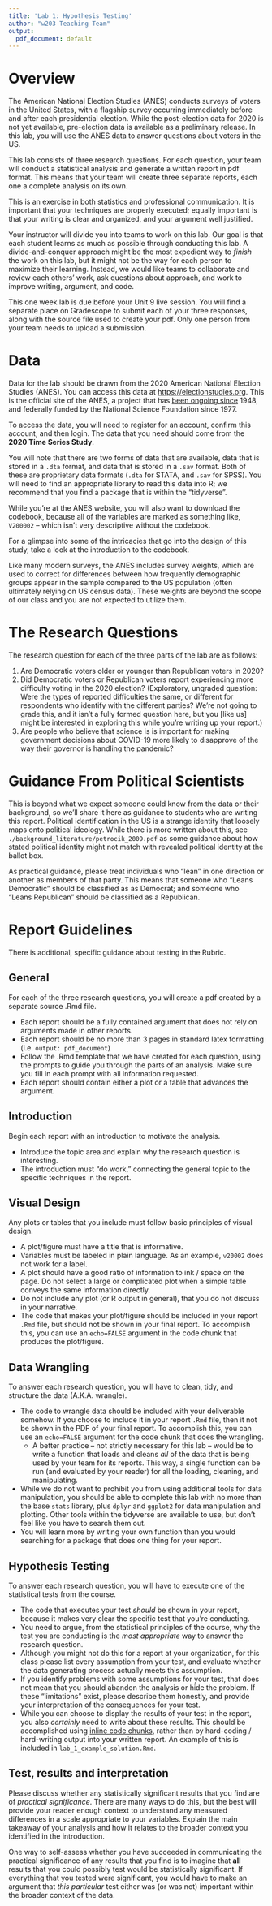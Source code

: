 ```yaml
---
title: 'Lab 1: Hypothesis Testing'
author: "w203 Teaching Team"
output:
  pdf_document: default
---
```


# Overview

The American National Election Studies (ANES) conducts surveys of voters in the United States, with a flagship survey occurring immediately before and after each presidential election.  While the post-election data for 2020 is not yet available, pre-election data is available as a preliminary release.  In this lab, you will use the ANES data to answer questions about voters in the US.

This lab consists of three research questions.  For each question, your team will conduct a statistical analysis and generate a written report in pdf format.  This means that your team will create three separate reports, each one a complete analysis on its own.

This is an exercise in both statistics and professional communication.  It is important that your techniques are properly executed; equally important is that your writing is clear and organized, and your argument well justified. 

Your instructor will divide you into teams to work on this lab. Our goal is that each student learns as much as possible through conducting this lab. A divide-and-conquer approach might be the most expedient way to *finish* the work on this lab, but it might not be the way for each person to maximize their learning. Instead, we would like teams to collaborate and review each others' work, ask questions about approach, and work to improve writing, argument, and code. 

This one week lab is due before your Unit 9 live session.  You will find a separate place on Gradescope to submit each of your three responses, along with the source file used to create your pdf.  Only one person from your team needs to upload a submission.

# Data 

Data for the lab should be drawn from the 2020 American National Election Studies (ANES). You can access this data at [https://electionstudies.org](https://electionstudies.org). This is the official site of the ANES, a project that has [been ongoing since](https://en.wikipedia.org/wiki/American_National_Election_Studies) 1948, and federally funded by the National Science Foundation since 1977. 

To access the data, you will need to register for an account, confirm this account, and then login. The data that you need should come from the **2020 Time Series Study**.

You will note that there are two forms of data that are available, data that is stored in a `.dta` format, and data that is stored in a `.sav` format. Both of these are proprietary data formats (`.dta` for STATA, and `.sav` for SPSS). You will need to find an appropriate library to read this data into R; we recommend that you find a package that is within the "tidyverse". 

While you're at the ANES website, you will also want to download the codebook, because all of the variables are marked as something like, `V200002` -- which isn't very descriptive without the codebook. 

For a glimpse into some of the intricacies that go into the design of this study, take a look at the introduction to the codebook.  

Like many modern surveys, the ANES includes survey weights, which are used to correct for differences between how frequently demographic groups appear in the sample compared to the US population (often ultimately relying on US census data).  These weights are beyond the scope of our class and you are not expected to utilize them.

# The Research Questions

The research question for each of the three parts of the lab are as follows:

1. Are Democratic voters older or younger than Republican voters in 2020?
2. Did Democratic voters or Republican voters report experiencing more difficulty voting in the 2020 election? (Exploratory, ungraded question: Were the types of reported difficulties the same, or different for respondents who identify with the different parties? We're not going to grade this, and it isn't a fully formed question here, but you [like us] might be interested in exploring this while you're writing up your report.) 
3. Are people who believe that science is is important for making government decisions about COVID-19 more likely to disapprove of the way their governor is handling the pandemic?

# Guidance From Political Scientists 

This is beyond what we expect someone could know from the data or their background, so we'll share it here as guidance to students who are writing this report. Political identification in the US is a strange identity that loosely maps onto political ideology. While there is more written about this, see `./background_literature/petrocik_2009.pdf` as some guidance about how stated political identity might not match with revealed political identity at the ballot box. 

As practical guidance, please treat individuals who "lean" in one direction or another as members of that party. This means that someone who "Leans Democratic" should be classified as as Democrat; and someone who "Leans Republican" should be classified as a Republican.

# Report Guidelines 

There is additional, specific guidance about testing in the Rubric. 

## General
For each of the three research questions, you will create a pdf created by a separate source .Rmd file.

- Each report should be a fully contained argument that does not rely on arguments made in other reports. 
- Each report should be no more than 3 pages in standard latex formatting (i.e. `output: pdf_document`)
- Follow the .Rmd template that we have created for each question, using the prompts to guide you through the parts of an analysis.  Make sure you fill in each prompt with all information requested.
- Each report should contain either a plot or a table that advances the argument. 

## Introduction
Begin each report with an introduction to motivate the analysis.

- Introduce the topic area and explain why the research question is interesting.
- The introduction must "do work," connecting the general topic to the specific techniques in the report.
  
## Visual Design
Any plots or tables that you include must follow basic principles of visual design.

- A plot/figure must have a title that is informative.
- Variables must be labeled in plain language. As an example, `v20002` does not work for a label.
- A plot should have a good ratio of information to ink / space on the page.  Do not select a large or complicated plot when a simple table conveys the same information directly.
- Do not include any plot (or R output in general), that you do not discuss in your narrative.
- The code that makes your plot/figure should be included in your report `.Rmd` file, but should not be shown in your final report. To accomplish this, you can use an `echo=FALSE` argument in the code chunk that produces the plot/figure.

## Data Wrangling 
To answer each research question, you will have to clean, tidy, and structure the data (A.K.A. wrangle). 

- The code to wrangle data should be included with your deliverable somehow. If you choose to include it in your report `.Rmd` file, then it not be shown in the PDF of your final report. To accomplish this, you can use an `echo=FALSE` argument for the code chunk that does the wrangling. 
  - A better practice -- not strictly necessary for this lab -- would be to write a function that loads and cleans *all* of the data that is being used by your team for its reports. This way, a single function can be run (and evaluated by your reader) for all the loading, cleaning, and manipulating. 
- While we do not want to prohibit you from using additional tools for data manipulation, you should be able to complete this lab with no more than the base `stats` library, plus `dplyr` and `ggplot2` for data manipulation and plotting. Other tools within the tidyverse are available to use, but don't feel like you have to search them out. 
- You will learn more by writing your own function than you would searching for a package that does one thing for your report.

## Hypothesis Testing
To answer each research question, you will have to execute one of the statistical tests from the course.

- The code that executes your test *should* be shown in your report, because it makes very clear the specific test that you're conducting.
- You need to argue, from the statistical principles of the course, why the test you are conducting is the *most appropriate* way to answer the research question. 
- Although you might not do this for a report at your organization, for this class please list every assumption from your test, and evaluate whether the data generating process actually meets this assumption.
- If you identify problems with some assumptions for your test, that does not mean that you should abandon the analysis or hide the problem. If these "limitations" exist, please describe them honestly, and provide your interpretation of the consequences for your test.
- While you can choose to display the results of your test in the report, you also *certainly* need to write about these results. This should be accomplished using [inline code chunks](https://bookdown.org/yihui/rmarkdown-cookbook/r-code.html), rather than by hard-coding / hard-writing output into your written report. An example of this is included in `lab_1_example_solution.Rmd`. 

## Test, results and interpretation

Please discuss whether any statistically significant results that you find are of *practical significance*. There are many ways to do this, but the best will provide your reader enough context to understand any measured differences in a scale appropriate to your variables. Explain the main takeaway of your analysis and how it relates to the broader context you identified in the introduction. 

One way to self-assess whether you have succeeded in communicating the practical significance of any results that you find is to imagine that **all** results that you could possibly test would be statistically significant. If everything that you tested were significant, you would have to make an argument that *this particular* test either was (or was not) important within the broader context of the data.